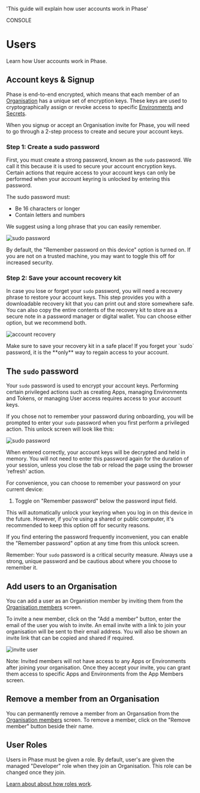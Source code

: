 
  'This guide will explain how user accounts work in Phase'

<Tag variant="small">CONSOLE</Tag>

# Users

Learn how User accounts work in Phase.

<DocActions /> 

## Account keys & Signup

Phase is end-to-end encrypted, which means that each member of an [Organisation](/console/organisation) has a unique set of encryption keys.
These keys are used to cryptographically assign or revoke access to specific [Environments](/console/environments) and [Secrets](/console/secrets).

When you signup or accept an Organisation invite for Phase, you will need to go through a 2-step process to create and secure your account keys.

### Step 1: Create a sudo password

First, you must create a strong password, known as the `sudo` password. We call it this because it is used to secure your account encryption keys. Certain actions that require access to your account keys can only be performed when your account keyring is unlocked by entering this password.

The sudo password must:
- Be 16 characters or longer
- Contain letters and numbers

We suggest using a long phrase that you can easily remember.

![sudo password](/assets/images/console/users/create-sudo-password.png)

By default, the "Remember password on this device" option is turned on. If you are not on a trusted machine, you may want to toggle this off for increased security.

### Step 2: Save your account recovery kit

In case you lose or forget your `sudo` password, you will need a recovery phrase to restore your account keys. This step provides you with a downloadable recovery kit that you can print out and store somewhere safe. 
You can also copy the entire contents of the recovery kit to store as a secure note in a password manager or digital wallet. You can choose either option, but we recommend both. 

![account recovery](/assets/images/console/users/users-account-recovery.png)

<Warning>
  Make sure to save your recovery kit in a safe place! If you forget your `sudo`
  password, it is the **only** way to regain access to your account.
</Warning>

## The `sudo` password

Your `sudo` password is used to encrypt your account keys. Performing certain privileged actions such as creating Apps, managing Environments and Tokens, or managing User access requires access to your account keys.

If you chose not to remember your password during onboarding, you will be prompted to enter your `sudo` password when you first perform a privileged action. This unlock screen will look like this:

![sudo password](/assets/images/console/users/phase-console-sudo-password.png)

When entered correctly, your account keys will be decrypted and held in memory. You will not need to enter this password again for the duration of your session, unless you close the tab or reload the page using the browser 'refresh' action.

For convenience, you can choose to remember your password on your current device:

1. Toggle on "Remember password" below the password input field.

This will automatically unlock your keyring when you log in on this device in the future. However, if you're using a shared or public computer, it's recommended to keep this option off for security reasons.

If you find entering the password frequently inconvenient, you can enable the "Remember password" option at any time from this unlock screen.

Remember: Your `sudo` password is a critical security measure. Always use a strong, unique password and be cautious about where you choose to remember it.


## Add users to an Organisation

You can add a user as an Organistion member by inviting them from the [Organisation members](/console/organisation#members) screen.

To invite a new member, click on the "Add a member" button, enter the email of the user you wish to invite. An email invite with a link to join your organisation will be sent to their email address. 
You will also be shown an invite link that can be copied and shared if required.

![invite user](/assets/images/console/users/users-invite.png)

<Note>
Note: Invited members will not have access to any Apps or Environments after joining your organisation. Once they accept your invite, you can grant them access to specific Apps and Environments from the App Members screen.

</Note>

## Remove a member from an Organisation

You can permanently remove a member from an Organsation from the [Organisation members](/console/organisation#members) screen. To remove a member, click on the "Remove member" button beside their name.

## User Roles

Users in Phase must be given a role. By default, user's are given the managed "Developer" role when they join an Organisation. This role can be changed once they join. 

[Learn about about how roles work](/access-control/roles).
